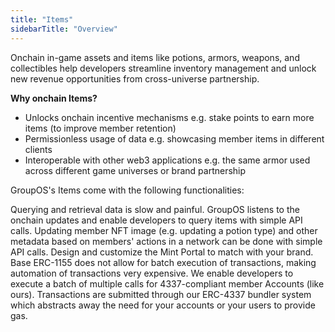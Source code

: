 ```yaml
---
title: "Items"
sidebarTitle: "Overview"
---
```


Onchain in-game assets and items like potions, armors, weapons, and collectibles help developers streamline inventory management and unlock new revenue opportunities from cross-universe partnership.

**Why onchain Items?**

- Unlocks onchain incentive mechanisms e.g. stake points to earn more items (to improve member retention)
- Permissionless usage of data e.g. showcasing member items in different clients
- Interoperable with other web3 applications e.g. the same armor used across different game universes or brand partnership

GroupOS's Items come with the following functionalities:

<CardGroup cols={1}>
  <Card title="Badges Querying and Retrieval" icon="square-1" color="#ad72ff">
    Querying and retrieval data is slow and painful. GroupOS listens to the onchain updates and enable developers to query items with simple API calls.
  </Card>
  <Card title="Dynamic Metadata Updates" icon="square-2" color="#ad72ff">
    Updating member NFT image (e.g. updating a potion type) and other metadata based on members' actions in a network can be done with simple API calls.
  </Card>
  <Card title="Brandable Mint Portal" icon="square-3" color="#ad72ff">
    Design and customize the Mint Portal to match with your brand.
  </Card>
  <Card title="Batched Execution" icon="square-4" color="#ad72ff">
    Base ERC-1155 does not allow for batch execution of transactions, making automation of transactions very expensive. We enable developers to execute a batch of multiple calls for 4337-compliant member Accounts (like ours). Transactions are submitted through our ERC-4337 bundler system which abstracts away the need for your accounts or your users to provide gas.
  </Card>

</CardGroup>

